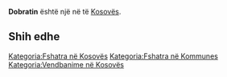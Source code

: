 {{Fshat në 
 | Emri                = Dobratin
 | EmriAlt                = 
 | NAME_SHORT_FORM=      
 | NAME_GENERIC=      
 | NAME_SORT_NAME_RO=      DOBRATIN
 | FULL_NAME_RO = Dobratin
 | FULL_NAME_ND_RO=Dobratin
 | SORT_NAME_RG=DOBRATIN
 | FULL_NAME_RG=Dobratin
 | FULL_NAME_ND_RG=Dobratin
 | SRP_NAME_SHORT_FORM=      
 | SRP_NAME_GENERIC=      
 | SRP_NAME_SORT_NAME_RO=      
 | SRP_FULL_NAME_RO = 
 | SRP_FULL_NAME_ND_RO=
 | SRP_SORT_NAME_RG=
 | SRP_FULL_NAME_RG=
 | SRP_FULL_NAME_ND_RG=
 | Emri (Rasa dhanore) = 
 | Figura              = 
 | Shteti              = Kosovo
 | Komuna              = 
 | Kodi postar         = 
 | Sipërfaqja          = 

 | Popullsia           = 

 | Regj. i popullsisë  = 
 | Dend. e popullsisë  = 
 | Faqja zyrtare       = 
 <!--- Koordinatat ----> 
 | Gjerësia            = 42.53
 | Gjatësia            = 21.183611
 | Lartësia            = 
}}
'''Dobratin''' është një [[]] në [[]] të [[Kosovës]].

<!-- == Gjeografia == -->
<!-- == Historia == -->
<!-- == Demografia == -->
== Shih edhe ==
{{Komuna }}
{{Kosovo-Administrata-Cung}}

[[Kategoria:Fshatra në Kosovës]]
[[Kategoria:Fshatra në Kommunes ]]
[[Kategoria:Vendbanime në Kosovës]]